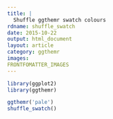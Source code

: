 ```yaml
---
title: |
  Shuffle ggthemr swatch colours
rdname: shuffle_swatch
date: 2015-10-22
output: html_document
layout: article
category: ggthemr
images:
FRONTFOMATTER_IMAGES
---
```


```r
library(ggplot2)
library(ggthemr)
```

```r
ggthemr('pale')
shuffle_swatch()



```